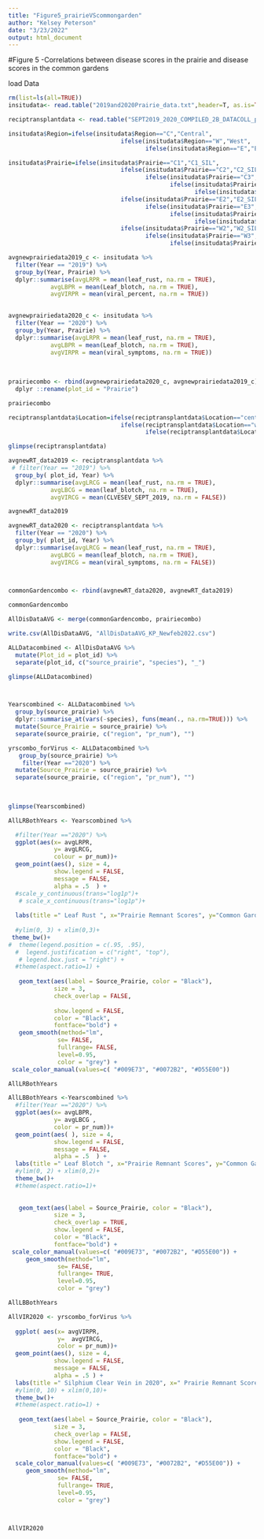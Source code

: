 ```yaml
---
title: "Figure5_prairieVScommongarden"
author: "Kelsey Peterson"
date: "3/23/2022"
output: html_document
---
```


#Figure 5 -Correlations between disease scores in the prairie and disease scores in the common gardens


load Data
```r
rm(list=ls(all=TRUE))
insitudata<- read.table("2019and2020Prairie_data.txt",header=T, as.is=TRUE)

reciptransplantdata <- read.table("SEPT2019_2020_COMPILED_2B_DATACOLL_plots_longversion.txt",header=T, as.is=TRUE)
```



```r

insitudata$Region=ifelse(insitudata$Region=="C","Central", 
                                ifelse(insitudata$Region=="W","West",
                                       ifelse(insitudata$Region=="E","East", "NA")))

insitudata$Prairie=ifelse(insitudata$Prairie=="C1","C1_SIL", 
                                ifelse(insitudata$Prairie=="C2","C2_SIL",
                                       ifelse(insitudata$Prairie=="C3","C3_SIL",
                                              ifelse(insitudata$Prairie=="C4","C4_SIL",
                                                     ifelse(insitudata$Prairie=="E1","E1_SIL", 
                                ifelse(insitudata$Prairie=="E2","E2_SIL",
                                       ifelse(insitudata$Prairie=="E3","E3_SIL",
                                              ifelse(insitudata$Prairie=="E4","E4_SIL",
                                                     ifelse(insitudata$Prairie=="W1","W1_SIL", 
                                ifelse(insitudata$Prairie=="W2","W2_SIL",
                                       ifelse(insitudata$Prairie=="W3","W3_SIL",
                                              ifelse(insitudata$Prairie=="W4","W4_SIL", "NA"))))))))))))

```


```r

avgnewprairiedata2019_c <- insitudata %>%
  filter(Year == "2019") %>%
  group_by(Year, Prairie) %>%
  dplyr::summarise(avgLRPR = mean(leaf_rust, na.rm = TRUE),
            avgLBPR = mean(Leaf_blotch, na.rm = TRUE),
            avgVIRPR = mean(viral_percent, na.rm = TRUE)) 
  

avgnewprairiedata2020_c <- insitudata %>%
  filter(Year == "2020") %>%
  group_by(Year, Prairie) %>%
  dplyr::summarise(avgLRPR = mean(leaf_rust, na.rm = TRUE),
            avgLBPR = mean(Leaf_blotch, na.rm = TRUE),
            avgVIRPR = mean(viral_symptoms, na.rm = TRUE)) 
  
  
  
prairiecombo <- rbind(avgnewprairiedata2020_c, avgnewprairiedata2019_c) %>% 
  dplyr ::rename(plot_id = "Prairie") 

prairiecombo

```

```r

reciptransplantdata$Location=ifelse(reciptransplantdata$Location=="central","Central", 
                                ifelse(reciptransplantdata$Location=="west","West",
                                       ifelse(reciptransplantdata$Location=="east","East", "NA")))

```




```r

glimpse(reciptransplantdata)

avgnewRT_data2019 <- reciptransplantdata %>%
 # filter(Year == "2019") %>%
  group_by( plot_id, Year) %>%
  dplyr::summarise(avgLRCG = mean(leaf_rust, na.rm = TRUE), 
            avgLBCG = mean(leaf_blotch, na.rm = TRUE), 
            avgVIRCG = mean(CLVESEV_SEPT_2019, na.rm = FALSE)) 

avgnewRT_data2019

avgnewRT_data2020 <- reciptransplantdata %>%
  filter(Year == "2020") %>%
  group_by( plot_id, Year) %>%
  dplyr::summarise(avgLRCG = mean(leaf_rust, na.rm = TRUE), 
            avgLBCG = mean(leaf_blotch, na.rm = TRUE), 
            avgVIRCG = mean(viral_symptoms, na.rm = FALSE)) 



commonGardencombo <- rbind(avgnewRT_data2020, avgnewRT_data2019)
   
commonGardencombo
```


```r
AllDisDataAVG <- merge(commonGardencombo, prairiecombo)

write.csv(AllDisDataAVG, "AllDisDataAVG_KP_Newfeb2022.csv")

ALLDatacombined <- AllDisDataAVG %>%
  mutate(Plot_id = plot_id) %>%
  separate(plot_id, c("source_prairie", "species"), "_")

glimpse(ALLDatacombined)



Yearscombined <- ALLDatacombined %>%
  group_by(source_prairie) %>%
  dplyr::summarise_at(vars(-species), funs(mean(., na.rm=TRUE))) %>%
  mutate(Source_Prairie = source_prairie) %>%
  separate(source_prairie, c("region", "pr_num"), "")

yrscombo_forVirus <- ALLDatacombined %>%
   group_by(source_prairie) %>%
    filter(Year =="2020") %>%
  mutate(Source_Prairie = source_prairie) %>%
  separate(source_prairie, c("region", "pr_num"), "")
  
 

glimpse(Yearscombined)
```


```r


AllLRBothYears <- Yearscombined %>%

  #filter(Year =="2020") %>%
  ggplot(aes(x= avgLRPR,
             y= avgLRCG,
             colour = pr_num))+ 
  geom_point(aes(), size = 4, 
             show.legend = FALSE, 
             message = FALSE, 
             alpha = .5  ) +
  #scale_y_continuous(trans="log1p")+
   # scale_x_continuous(trans="log1p")+
  
  labs(title =" Leaf Rust ", x="Prairie Remnant Scores", y="Common Garden Scores")  +
  
  #ylim(0, 3) + xlim(0,3)+
 theme_bw()+ 
#  theme(legend.position = c(.95, .95),
  #  legend.justification = c("right", "top"),
   # legend.box.just = "right") +
  #theme(aspect.ratio=1) +
  
   geom_text(aes(label = Source_Prairie, color = "Black"), 
             size = 3,
             check_overlap = FALSE,
             
             show.legend = FALSE,
             color = "Black",
             fontface="bold") + 
   geom_smooth(method="lm", 
              se= FALSE, 
              fullrange= FALSE, 
              level=0.95,
              color = "grey") +
 scale_color_manual(values=c( "#009E73", "#0072B2", "#D55E00")) 

AllLRBothYears

```


```r

AllLBBothYears <-Yearscombined %>%
  #filter(Year =="2020") %>%
  ggplot(aes(x= avgLBPR,
             y= avgLBCG ,
             color = pr_num))+ 
  geom_point(aes( ), size = 4, 
             show.legend = FALSE,
             message = FALSE, 
             alpha = .5  ) +
  labs(title =" Leaf Blotch ", x="Prairie Remnant Scores", y="Common Garden Scores")  +
  #ylim(0, 2) + xlim(0,2)+ 
  theme_bw()+ 
  #theme(aspect.ratio=1)+
  
  
   geom_text(aes(label = Source_Prairie, color = "Black"), 
             size = 3,
             check_overlap = TRUE,
             show.legend = FALSE,
             color = "Black",
             fontface="bold") + 
 scale_color_manual(values=c( "#009E73", "#0072B2", "#D55E00")) +
     geom_smooth(method="lm", 
              se= FALSE, 
              fullrange= TRUE, 
              level=0.95,
              color = "grey") 

AllLBBothYears

```


```r

AllVIR2020 <- yrscombo_forVirus %>%
  
  ggplot( aes(x= avgVIRPR, 
              y=  avgVIRCG, 
              color = pr_num))+ 
  geom_point(aes(), size = 4, 
             show.legend = FALSE,
             message = FALSE,
             alpha = .5 ) +
  labs(title =" Silphium Clear Vein in 2020", x=" Prairie Remnant Scores", y=" Common Garden Scores")  +
  #ylim(0, 10) + xlim(0,10)+ 
  theme_bw()+ 
  #theme(aspect.ratio=1) +
  
   geom_text(aes(label = Source_Prairie, color = "Black"), 
             size = 3,
             check_overlap = FALSE,
             show.legend = FALSE,
             color = "Black",
             fontface="bold") + 
  scale_color_manual(values=c( "#009E73", "#0072B2", "#D55E00")) +
     geom_smooth(method="lm", 
              se= FALSE, 
              fullrange= TRUE, 
              level=0.95,
              color = "grey") 



AllVIR2020

```


